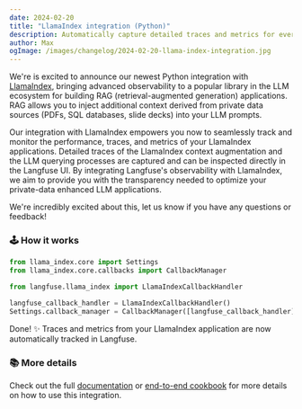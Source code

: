 ```yaml
---
date: 2024-02-20
title: "LlamaIndex integration (Python)"
description: Automatically capture detailed traces and metrics for every request of your LlamaIndex application with the new Langfuse Integration.
author: Max
ogImage: /images/changelog/2024-02-20-llama-index-integration.jpg
---
```



<ChangelogHeader />

We're is excited to announce our newest Python integration with [LlamaIndex](https://www.llamaindex.ai/), bringing advanced observability to a popular library in the LLM ecosystem for building RAG (retrieval-augmented generation) applications. RAG allows you to inject additional context derived from private data sources (PDFs, SQL databases, slide decks) into your LLM prompts.

Our integration with LlamaIndex empowers you now to seamlessly track and monitor the performance, traces, and metrics of your LlamaIndex applications. Detailed traces of the LlamaIndex context augmentation and the LLM querying processes are captured and can be inspected directly in the Langfuse UI. By integrating Langfuse's observability with LlamaIndex, we aim to provide you with the transparency needed to optimize your private-data enhanced LLM applications.

We're incredibly excited about this, let us know if you have any questions or feedback!

### 🕹️ How it works

```python filename="main.py"
from llama_index.core import Settings
from llama_index.core.callbacks import CallbackManager

from langfuse.llama_index import LlamaIndexCallbackHandler

langfuse_callback_handler = LlamaIndexCallbackHandler()
Settings.callback_manager = CallbackManager([langfuse_callback_handler])
```

Done! ✨ Traces and metrics from your LlamaIndex application are now automatically tracked in Langfuse.

### 📚 More details

Check out the full [documentation](/docs/integrations/llama-index/overview) or [end-to-end cookbook](/docs/integrations/llama-index/cookbook) for more details on how to use this integration.
